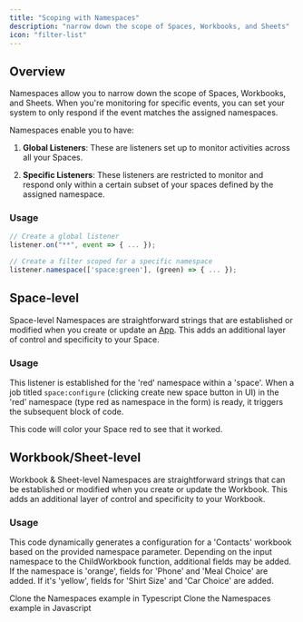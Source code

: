 ```yaml
---
title: "Scoping with Namespaces"
description: "narrow down the scope of Spaces, Workbooks, and Sheets"
icon: "filter-list"
---
```


<Snippet file="shared/dxpbanner.mdx" />

## Overview

Namespaces allow you to narrow down the scope of Spaces, Workbooks, and Sheets.
When you're monitoring for specific events, you can set your system to only
respond if the event matches the assigned namespaces.

Namespaces enable you to have:

1. **Global Listeners**: These are listeners set up to monitor activities across
   all your Spaces.

2. **Specific Listeners**: These listeners are restricted to monitor and respond
   only within a certain subset of your spaces defined by the assigned
   namespace.

### Usage

```jsx
// Create a global listener
listener.on("**", event => { ... });

// Create a filter scoped for a specific namespace
listener.namespace(['space:green'], (green) => { ... });
```

## Space-level

Space-level Namespaces are straightforward strings that are established or
modified when you create or update an [App](../apps/overview). This adds an
additional layer of control and specificity to your Space.

### Usage

This listener is established for the 'red' namespace within a 'space'. When a
job titled `space:configure` (clicking create new space button in UI) in the
'red' namespace (type red as namespace in the form) is ready, it triggers the
subsequent block of code.

This code will color your Space red to see that it worked.

<Snippet file="guides/namespaces/block1.mdx" />

## Workbook/Sheet-level

Workbook & Sheet-level Namespaces are straightforward strings that can be
established or modified when you create or update the Workbook. This adds an
additional layer of control and specificity to your Workbook.

### Usage

This code dynamically generates a configuration for a 'Contacts' workbook based
on the provided namespace parameter. Depending on the input namespace to the
ChildWorkbook function, additional fields may be added. If the namespace is
'orange', fields for 'Phone' and 'Meal Choice' are added. If it's 'yellow',
fields for 'Shirt Size' and 'Car Choice' are added.

<Snippet file="guides/namespaces/block2.mdx" />

<CardGroup cols={2}>
  <Card
    title="typescript"
    icon="code-merge"
    href="https://github.com/FlatFilers/flatfile-docs-kitchen-sink/blob/main/typescript/namespaces/index.ts"
  >
    Clone the Namespaces example in Typescript
  </Card>
  <Card
    title="javascript"
    icon="js"
    href="https://github.com/FlatFilers/flatfile-docs-kitchen-sink/blob/main/javascript/namespaces/index.js"
  >
    Clone the Namespaces example in Javascript
  </Card>
</CardGroup>
